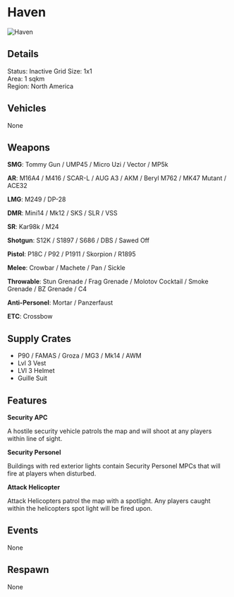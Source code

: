 # Haven  

![Haven](/img/maps/haven.jpeg)

## Details

Status: Inactive
Grid Size: 1x1  
Area: 1 sqkm  
Region: North America  

## Vehicles

None  

## Weapons

**SMG**: Tommy Gun / UMP45 / Micro Uzi / Vector / MP5k  

**AR**: M16A4 / M416 / SCAR-L / AUG A3 / AKM / Beryl M762 / MK47 Mutant / ACE32  

**LMG**: M249 / DP-28  

**DMR**: Mini14 / Mk12 / SKS / SLR / VSS  

**SR**: Kar98k / M24

**Shotgun**: S12K / S1897 / S686 / DBS / Sawed Off  

**Pistol**: P18C / P92 / P1911 / Skorpion / R1895  

**Melee**: Crowbar / Machete / Pan / Sickle  

**Throwable**: Stun Grenade / Frag Grenade / Molotov Cocktail / Smoke Grenade / BZ Grenade / C4  

**Anti-Personel**: Mortar / Panzerfaust  

**ETC**: Crossbow  

## Supply Crates

- P90 / FAMAS / Groza / MG3 / Mk14 / AWM
- Lvl 3 Vest
- LVl 3 Helmet
- Guille Suit 

## Features

**Security APC**  

A hostile security vehicle patrols the map and will shoot at any players within line of sight. 

**Security Personel**  

Buildings with red exterior lights contain Security Personel MPCs that will fire at players when disturbed.  

**Attack Helicopter**  

Attack Helicopters patrol the map with a spotlight. Any players caught within the helicopters spot light will be fired upon.  

## Events

None  

## Respawn

None  